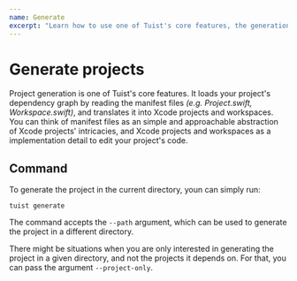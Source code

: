 ```yaml
---
name: Generate
excerpt: "Learn how to use one of Tuist's core features, the generation of projects."
---
```


# Generate projects

Project generation is one of Tuist's core features.
It loads your project's dependency graph by reading the manifest files _(e.g. Project.swift, Workspace.swift)_, and translates it into
Xcode projects and workspaces.
You can think of manifest files as an simple and approachable abstraction of Xcode projects' intricacies,
and Xcode projects and workspaces as a implementation detail to edit your project's code.

## Command

To generate the project in the current directory, youn can simply run:

```
tuist generate
```

The command accepts the `--path` argument, which can be used to generate the project in a different directory.

There might be situations when you are only interested in generating the project in a given directory, and not the projects it depends on. For that, you can pass the argument `--project-only`.

